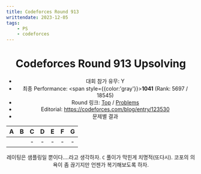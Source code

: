 ```yaml
---
title: Codeforces Round 913
writtendate: 2023-12-05
tags:
    - PS
    - codeforces
---
```


<Header />

# Codeforces Round 913 Upsolving

- 대회 참가 유무: Y
- 최종 Performance: <span style={{color:'gray'}}>**1041**</span> (Rank: 5697 / 18545)
- Round 링크: [Top](https://codeforces.com/contest/1907) / [Problems](https://codeforces.com/contest/1907/problems)
- Editorial: https://codeforces.com/blog/entry/123530
- 문제별 결과

| A | B | C | D | E | F | G |
| :-: | :-: | :-: | :-: | :-: | :-: | :-: |
| <AC state="AC" /> | <AC state="AC" /> | - | - | - | - | - |

레이팅은 샘플링일 뿐이다....라고 생각하자. `C` 풀이가 막힌게 치명적(또다시). 코포의 의욕이 좀 끊기지만 언젠가 복기해보도록 하자.




<TagList />
<Comment />
